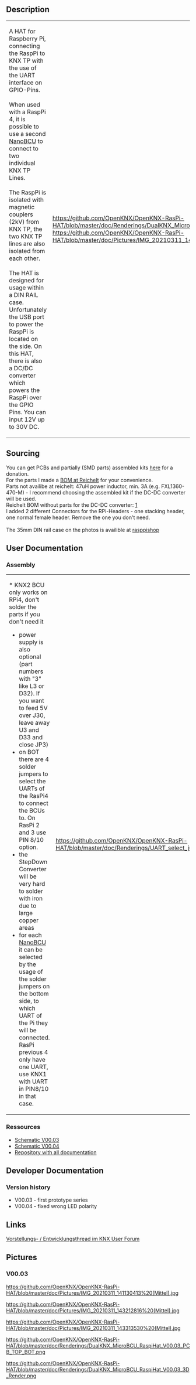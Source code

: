 == Description ==

{|
|-
| A HAT for Raspberry Pi, connecting the RaspPi to KNX TP with the use of the UART interface on GPIO-Pins.<br><br>
When used with a RaspPi 4, it is possible to use a second [[NanoBCU]] to connect to two individual KNX TP Lines.<br><br>
The RaspPi is isolated with magnetic couplers (2kV) from KNX TP, the two KNX TP lines are also isolated from each other.<br><br>
The HAT is designed for usage within a DIN RAIL case. Unfortunately the USB port to power the RaspPi is located on the side. On this HAT, there is also a DC/DC converter which powers the RaspPi over the GPIO Pins. You can input 12V up to 30V DC.
| 
[[https://github.com/OpenKNX/OpenKNX-RasPi-HAT/blob/master/doc/Renderings/DualKNX_MicroBCU_RaspiHat_V00.03_3D_Render%20(Klein).png]]
[[https://github.com/OpenKNX/OpenKNX-RasPi-HAT/blob/master/doc/Pictures/IMG_20210311_140428649%20-%20Kopie.jpg]]
|}



== Sourcing ==

You can get PCBs and partially (SMD parts) assembled kits [http://shop.sirsydom.de here] for a donation.<br>
For the parts I made a [https://www.reichelt.de/my/1814014 BOM at Reichelt] for your convenience.<br>
Parts not availibe at reichelt: 47uH power inductor, min. 3A (e.g. FXL1360-470-M) - I recommend choosing the assembled kit if the DC-DC converter will be used.<br>
Reichelt BOM without parts for the DC-DC converter: [https://www.reichelt.de/my/1828602]<br>
I added 2 different Connectors for the RPi-Headers - one stacking header, one normal female header. Remove the one you don't need.<br><br>
The 35mm DIN rail case on the photos is availible at [https://www.rasppishop.de/Hutschienen-Gehaeuse-fuer-Rabperry-Pi- rasppishop]


== User Documentation ==

=== Assembly ===

{|
|-
| * KNX2 BCU only works on RPi4, don't solder the parts if you don't need it
* power supply is also optional (part numbers with "3" like L3 or D32). If you want to feed 5V over J30, leave away U3 and D33 and close JP3)
* on BOT there are 4 solder jumpers to select the UARTs of the RasPi4 to connect the BCUs to. On RasPi 2 and 3 use PIN 8/10 option.
* the StepDown Converter will be very hard to solder with iron due to large copper areas
* for each [[NanoBCU]] it can be selected by the usage of the solder jumpers on the bottom side, to which UART of the Pi they will be connected. RasPi previous 4 only have one UART, use KNX1 with UART in PIN8/10 in that case.
| 
[[https://github.com/OpenKNX/OpenKNX-RasPi-HAT/blob/master/doc/Renderings/UART_select_jumper.png]]
|}








=== Ressources ===
* [https://github.com/OpenKNX/OpenKNX-RasPi-HAT/blob/master/doc/DualKNX_MicroBCU_RaspiHat_Schematic_V00.03.pdf Schematic V00.03]
* [https://github.com/OpenKNX/OpenKNX-RasPi-HAT/blob/master/doc/DualKNX_MicroBCU_RaspiHat_Schematic_V00.04.pdf Schematic V00.04]
* [https://github.com/OpenKNX/OpenKNX-RasPi-HAT Repository with all documentation]


== Developer Documentation ==

=== Version history ===
* V00.03 - first prototype series
* V00.04 - fixed wrong LED polarity


== Links ==

[https://knx-user-forum.de/forum/%C3%B6ffentlicher-bereich/knx-eib-forum/diy-do-it-yourself/1597469-dualknx-microbcu-hat-f%C3%BCr-raspberrypi-mit-dc-dc-netzteil Vorstellungs- / Entwicklungsthread im KNX User Forum]

== Pictures ==

=== V00.03 ===

[[https://github.com/OpenKNX/OpenKNX-RasPi-HAT/blob/master/doc/Pictures/IMG_20210311_141130413%20(Mittel).jpg]]

[[https://github.com/OpenKNX/OpenKNX-RasPi-HAT/blob/master/doc/Pictures/IMG_20210311_143212816%20(Mittel).jpg]]

[[https://github.com/OpenKNX/OpenKNX-RasPi-HAT/blob/master/doc/Pictures/IMG_20210311_143313530%20(Mittel).jpg]]

[[https://github.com/OpenKNX/OpenKNX-RasPi-HAT/blob/master/doc/Renderings/DualKNX_MicroBCU_RaspiHat_V00.03_PCB_TOP_BOT.png]]

[[https://github.com/OpenKNX/OpenKNX-RasPi-HAT/blob/master/doc/Renderings/DualKNX_MicroBCU_RaspiHat_V00.03_3D_Render.png]]

